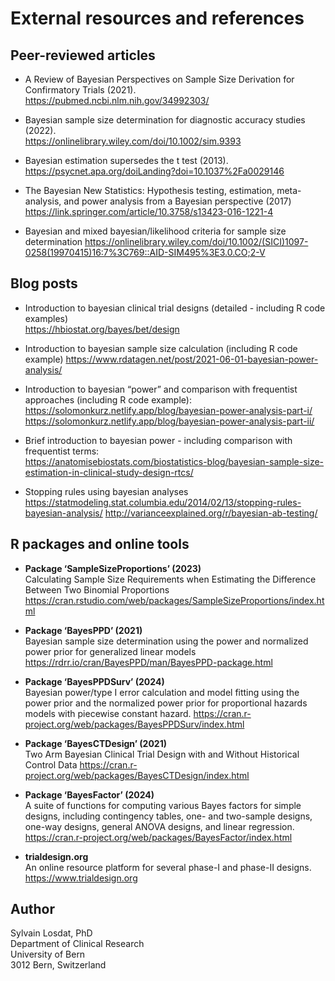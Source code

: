 # External resources and references

## Peer-reviewed articles 


- A Review of Bayesian Perspectives on Sample Size Derivation for Confirmatory Trials (2021). \
<https://pubmed.ncbi.nlm.nih.gov/34992303/>

- Bayesian sample size determination for diagnostic accuracy studies (2022). \
<https://onlinelibrary.wiley.com/doi/10.1002/sim.9393>

- Bayesian estimation supersedes the t test (2013). \
<https://psycnet.apa.org/doiLanding?doi=10.1037%2Fa0029146>

- The Bayesian New Statistics: Hypothesis testing, estimation, meta-analysis, and power analysis from a Bayesian perspective (2017)
<https://link.springer.com/article/10.3758/s13423-016-1221-4>

- Bayesian and mixed bayesian/likelihood criteria for sample size determination 
<https://onlinelibrary.wiley.com/doi/10.1002/(SICI)1097-0258(19970415)16:7%3C769::AID-SIM495%3E3.0.CO;2-V>



## Blog posts

- Introduction to bayesian clinical trial designs (detailed - including R code examples)\
<https://hbiostat.org/bayes/bet/design>


- Introduction to bayesian sample size calculation (including R code example)
<https://www.rdatagen.net/post/2021-06-01-bayesian-power-analysis/>


- Introduction to bayesian "power" and comparison with frequentist approaches (including R code example):\
<https://solomonkurz.netlify.app/blog/bayesian-power-analysis-part-i/>
<https://solomonkurz.netlify.app/blog/bayesian-power-analysis-part-ii/>

- Brief introduction to bayesian power - including comparison with frequentist terms:\
<https://anatomisebiostats.com/biostatistics-blog/bayesian-sample-size-estimation-in-clinical-study-design-rtcs/>

- Stopping rules using bayesian analyses
<https://statmodeling.stat.columbia.edu/2014/02/13/stopping-rules-bayesian-analysis/>
<http://varianceexplained.org/r/bayesian-ab-testing/>


## R packages and online tools

- **Package ‘SampleSizeProportions’ (2023)** \
Calculating Sample Size Requirements when Estimating the Difference Between Two Binomial Proportions
<https://cran.rstudio.com/web/packages/SampleSizeProportions/index.html>

- **Package ‘BayesPPD’ (2021)** \
Bayesian sample size determination using the power and normalized power prior for generalized linear models
<https://rdrr.io/cran/BayesPPD/man/BayesPPD-package.html>

- **Package ‘BayesPPDSurv’ (2024)** \
Bayesian power/type I error calculation and model fitting using the power prior and the normalized power prior for proportional hazards models with piecewise constant hazard. <https://cran.r-project.org/web/packages/BayesPPDSurv/index.html>

- **Package ‘BayesCTDesign’ (2021)** \
Two Arm Bayesian Clinical Trial Design with and Without Historical Control Data
<https://cran.r-project.org/web/packages/BayesCTDesign/index.html>

- **Package ‘BayesFactor’ (2024)** \
A suite of functions for computing various Bayes factors for simple designs, including contingency tables, one- and two-sample designs, one-way designs, general ANOVA designs, and linear regression.
<https://cran.r-project.org/web/packages/BayesFactor/index.html>

- **trialdesign.org** \
An online resource platform for several phase-I and phase-II designs.
<https://www.trialdesign.org>

## Author {-}

Sylvain Losdat, PhD\
Department of Clinical Research\
University of Bern\
3012 Bern, Switzerland